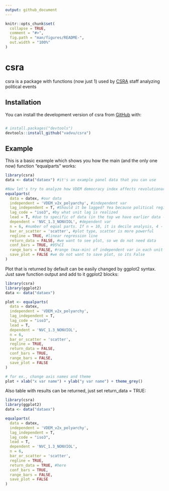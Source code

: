 ```yaml
---
output: github_document
---
```


<!-- README.md is generated from README.Rmd. Please edit that file -->

```r
knitr::opts_chunk$set(
  collapse = TRUE,
  comment = "#>",
  fig.path = "man/figures/README-",
  out.width = "100%"
)
```

# csra

<!-- badges: start -->
<!-- badges: end -->


csra is a package with functions (now just 1) used by [CSRA](https://social.hse.ru/mr/) staff analyzing political events

## Installation

You can install the development version of csra from [GitHub](https://github.com/) with:

``` r

# install.packages("devtools")
devtools::install_github("vadvu/csra")

```

## Example

This is a basic example which shows you how the main (and the only one now) function "equalparts" works:

```r
library(csra)
data <- data("dataex") #it's an example panel data that you can use

#Now let's try to analyze how VDEM democracy index affects revolutionary situations
equalparts(
  data = datex, #our data
  independent = 'VDEM_v2x_polyarchy', #independent var
  lag_independent = T, #Should it be lagged? Yea because political regime can change gramatically during revolutionary year
  lag_code = "iso3", #by what unit lag is realized
  lead = T, #due to specific of data (in the top we have earlier data - 2019, 2018, 2017, ...) lead should be used. Otherwise, False is needed
  dependent = 'NVC_1.3_NONVIOL', #dependent var
  n = 6, #number of equal parts. If n = 10, it is decile analysis, 4 - quartile analysis and etc
  bar_or_scatter = 'scatter', #plot type, scatter is more powerful
  regline = TRUE, #linear regression line
  return_data = FALSE, #we want to see plot, so we do not need data
  conf_bars = TRUE, #95%CI
  range_bars = FALSE, #range (max-min) of independent var in each unit (for ex., decile)
  save_plot = FALSE #we do not want to save plot, so its False
)
```

Plot that is returned by default can be easily changed by ggplot2 syntax. Just save function output and add to it ggplot2 blocks: 

```r
library(csra)
library(ggplot2)
data <- data("dataex")

plot <- equalparts(
  data = datex,
  independent = 'VDEM_v2x_polyarchy',
  lag_independent = T,
  lag_code = "iso3",
  lead = T,
  dependent = 'NVC_1.3_NONVIOL',
  n = 6,
  bar_or_scatter = 'scatter',
  regline = TRUE,
  return_data = FALSE,
  conf_bars = TRUE,
  range_bars = FALSE,
  save_plot = FALSE
)

# for ex., change axis names and theme
plot + xlab("x var name") + ylab("y var name") + theme_grey()

```

Also table with results can be returned, just set return_data = TRUE:

```r
library(csra)
library(ggplot2)
data <- data("dataex")

equalparts(
  data = datex,
  independent = 'VDEM_v2x_polyarchy',
  lag_independent = T,
  lag_code = "iso3",
  lead = T,
  dependent = 'NVC_1.3_NONVIOL',
  n = 6,
  bar_or_scatter = 'scatter',
  regline = TRUE,
  return_data = TRUE, #here
  conf_bars = TRUE,
  range_bars = FALSE,
  save_plot = FALSE
)
```

